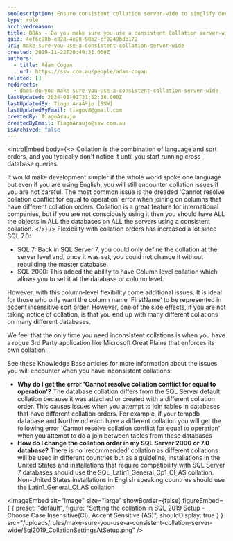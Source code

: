 ```yaml
---
seoDescription: Ensure consistent collation server-wide to simplify development and avoid errors when joining tables across databases.
type: rule
archivedreason:
title: DBAs - Do you make sure you use a consistent Collation server-wide?
guid: 4ef6c98b-e828-4e98-98b2-cf0249bdb172
uri: make-sure-you-use-a-consistent-collation-server-wide
created: 2019-11-22T20:49:31.000Z
authors:
  - title: Adam Cogan
    url: https://ssw.com.au/people/adam-cogan
related: []
redirects:
  - dbas-do-you-make-sure-you-use-a-consistent-collation-server-wide
lastUpdated: 2024-08-02T21:52:38.000Z
lastUpdatedBy: Tiago AraÃºjo [SSW]
lastUpdatedByEmail: tiagov8@gmail.com
createdBy: TiagoAraujo
createdByEmail: TiagoAraujo@ssw.com.au
isArchived: false
---
```


<introEmbed
  body={<>
Collation is the combination of language and sort orders, and you typically don't notice it until you start running cross-database queries.

It would make development simpler if the whole world spoke one language but even if you are using English, you will still encounter collation issues if you are not careful. The most common issue is the dreaded 'Cannot resolve collation conflict for equal to operation' error when joining on columns that have different collation orders. Collation is a great feature for international companies, but if you are not consciously using it then you should have ALL the objects in ALL the databases on ALL the servers using a consistent collation.
  </>}
/>
Flexibility with collation orders has increased a lot since SQL 7.0:

* SQL 7: Back in SQL Server 7, you could only define the collation at the server level and, once it was set, you could not change it without rebuilding the master database.
* SQL 2000: This added the ability to have Column level collation which allows you to set it at the database or column level.

However, with this column-level flexibility come additional issues. It is ideal for those who only want the column name 'FirstName' to be represented in accent insensitive sort order. However, one of the side effects, if you are not taking notice of collation, is that you end up with many different collations on many different databases.

We feel that the only time you need inconsistent collations is when you have a rogue 3rd Party application like Microsoft Great Plains that enforces its own collation.

See these Knowledge Base articles for more information about the issues you will encounter when you have inconsistent collations:

* **Why do I get the error 'Cannot resolve collation conflict for equal to operation'?**
  The database collation differs from the SQL Server default collation because it was attached or created with a different collation order. This causes issues when you attempt to join tables in databases that have different collation orders. For example, if your tempdb database and Northwind each have a different collation you will get the following error 'Cannot resolve collation conflict for equal to operation' when you attempt to do a join between tables from these databases
* **How do I change the collation order in my SQL Server 2000 or 7.0 database?**
  There is no 'recommended' collation as different collations will be used in different countries but as a guideline, installations in the United States and installations that require compatibility with SQL Server 7 databases should use the SQL_Latin1_General_Cp1_CI_AS collation. Non-United States installations in English speaking countries should use the Latin1_General_CI_AS collation


<imageEmbed
  alt="Image"
  size="large"
  showBorder={false}
  figureEmbed={ {
    preset: "default",
    figure: "Setting the collation in SQL 2019 Setup - Choose Case Insensitive(CI), Accent Sensitive (AS)",
    shouldDisplay: true
  } }
  src="/uploads/rules/make-sure-you-use-a-consistent-collation-server-wide/Sql2019_CollationSettingsAtSetup.png"
/>
